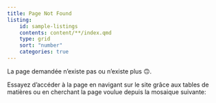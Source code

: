 ```yaml
---
title: Page Not Found
listing:
    id: sample-listings
    contents: content/**/index.qmd
    type: grid
    sort: "number"
    categories: true
---
```


La page demandée n'existe pas ou n'existe plus 🙃. 

Essayez d'accéder à la page en navigant 
sur le site grâce aux tables de matières ou
en cherchant la page voulue depuis la mosaique
suivante:

::: {#sample-listings}
:::
